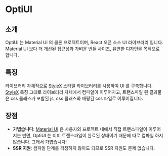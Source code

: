 # OptiUI

## 소개
OptiUI 는 Material UI 의 클론 프로젝트이며, React 오픈 소스 UI 라이브러리 입니다.
Material UI 보다 더 개선된 접근성과 가벼운 번들 사이즈, 유연한 디자인을 목적으로 합니다.

## 특징
라이브러리 자체적으로 [StyleX](https://stylexjs.com/) 스타일 라이브러리를 사용하여 UI 를 구축합니다.
[StyleX](https://stylexjs.com/docs/learn/thinking-in-stylex/) 특징 그대로 라이브러리 자체에서 컴파일이 이루어지고, 트랜스파일 된 결과물은 css 클래스가 포함된 js, css 클래스와 매핑된 css 파일로 이루어집니다.

## 장점
- **가볍습니다**: [Material UI](https://mui.com/) 은 사용자의 프로젝트 내에서 직접 트랜스파일이 이루어지는 반면, OptiUI 는 이미 트랜스파일이 완료된 상태이기 때문에 따로 컴파일 하지 않습니다. 그래서 가볍습니다!
- **SSR 지원**: 컴파일 단계를 걱정하지 않아도 되므로 SSR 지원도 문제 없습니다.